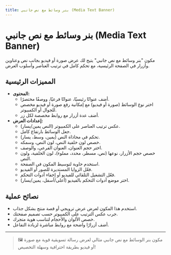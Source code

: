 ```yaml
---
title: بنر وسائط مع نص جانبي (Media Text Banner)
---
```


# بنر وسائط مع نص جانبي (Media Text Banner)

مكون "بنر وسائط مع نص جانبي" يتيح لك عرض صورة أو فيديو بجانب نص وعناوين وأزرار في الصفحة الرئيسية، مع تحكم كامل في ترتيب العناصر وأسلوب العرض.

## المميزات الرئيسية

- **المحتوى:**
  - أضف عنوانًا رئيسيًا، عنوانًا فرعيًا، ووصفًا مختصرًا.
  - اختر نوع الوسائط (صورة أو فيديو) مع إمكانية رفع صورة أو فيديو مخصص للجوال أو الكمبيوتر.
  - أضف عدة أزرار مع روابط مخصصة لكل زر.
- **إعدادات العرض:**
  - عكس ترتيب العناصر على الكمبيوتر (النص يمين/يسار).
  - جعل الوسائط بارتفاع كامل.
  - تحكم في محاذاة النص (يمين، وسط، يسار).
  - خصص لون خلفية النص، لون النص، وسمكه.
  - اختر حجم العنوان، العنوان الفرعي، والوصف.
  - خصص حجم الأزرار، نوعها (نص، مسطر، محدد، مملوء)، لون الخلفية، ولون النص.
  - استخدم حاوية لتوسيط المكون في الصفحة.
  - فعّل الزوايا المستديرة للصور أو الفيديو.
  - فعّل التشغيل التلقائي للفيديو أو إخفاء أدوات التحكم.
  - اختر موضع أدوات التحكم بالفيديو (أعلى/أسفل، يمين/يسار).

## نصائح عملية
- استخدم هذا المكون لعرض عرض ترويجي أو قصة منتج بشكل جذاب.
- جرب عكس الترتيب على الكمبيوتر حسب تصميم صفحتك.
- خصص الألوان والأحجام لتناسب هوية متجرك.
- أضف أزرارًا واضحة مع روابط مباشرة لزيادة التفاعل.

---

> 🖼️ مكون بنر الوسائط مع نص جانبي مثالي لعرض رسالة تسويقية قوية مع صورة أو فيديو بطريقة احترافية وسهلة التخصيص!
